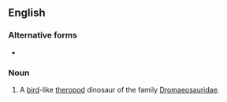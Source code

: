 {{also|dromæosaurid}}
==English==
{{wikipedia}}

===Alternative forms===
* {{l|en|dromæosaurid}}

===Noun===
{{en-noun}}

# {{lb|en|paleontology}} A [[bird]]-like [[theropod]] dinosaur of the family [[Dromaeosauridae]].